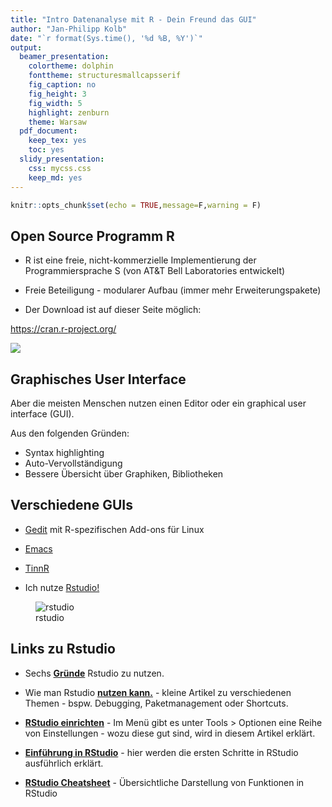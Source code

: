 ```yaml
---
title: "Intro Datenanalyse mit R - Dein Freund das GUI"
author: "Jan-Philipp Kolb"
date: "`r format(Sys.time(), '%d %B, %Y')`"
output:
  beamer_presentation: 
    colortheme: dolphin
    fonttheme: structuresmallcapsserif
    fig_caption: no
    fig_height: 3
    fig_width: 5
    highlight: zenburn
    theme: Warsaw
  pdf_document: 
    keep_tex: yes
    toc: yes
  slidy_presentation: 
    css: mycss.css
    keep_md: yes
---
```



```r
knitr::opts_chunk$set(echo = TRUE,message=F,warning = F)
```



## Open Source Programm R

-  R ist eine freie, nicht-kommerzielle Implementierung der Programmiersprache S (von AT&T Bell Laboratories entwickelt)
- Freie Beteiligung - modularer Aufbau (immer mehr Erweiterungspakete)

- Der Download ist auf dieser Seite möglich:

<https://cran.r-project.org/>


![](figure/BasisR.PNG)


## Graphisches User Interface

Aber die meisten Menschen nutzen einen Editor oder ein graphical user interface (GUI).

Aus den folgenden Gründen:

- Syntax highlighting
- Auto-Vervollständigung
- Bessere Übersicht über Graphiken, Bibliotheken

## Verschiedene GUIs

- [Gedit](https://projects.gnome.org/gedit/) mit R-spezifischen Add-ons für Linux

- [Emacs](http://www.gnu.org/software/emacs/)

- [TinnR](http://www.sciviews.org/Tinn-R/)

- Ich nutze [Rstudio!](https://www.rstudio.com/)

![rstudio](figure/0_overall.jpg)


## Links zu Rstudio

- Sechs [**Gründe**](http://www.r-bloggers.com/top-6-reasons-you-need-to-be-using-rstudio/) Rstudio zu nutzen.

- Wie man Rstudio [**nutzen kann.**](https://support.rstudio.com/hc/en-us/sections/200107586-Using-RStudio) - kleine Artikel zu verschiedenen Themen - bspw. Debugging, Paketmanagement oder Shortcuts.

- [**RStudio einrichten**](https://support.rstudio.com/hc/en-us/articles/200549016-Customizing-RStudio) - Im Menü gibt es unter Tools > Optionen eine Reihe von Einstellungen - wozu diese gut sind, wird in diesem Artikel erklärt.  

- [**Einführung in RStudio**](https://dss.princeton.edu/training/RStudio101.pdf) - hier werden die ersten Schritte in RStudio ausführlich erklärt. 
<!--
https://datascienceplus.com/introduction-to-rstudio/
-->

- [**RStudio Cheatsheet**](https://github.com/rstudio/cheatsheets/raw/master/rstudio-ide.pdf) - Übersichtliche Darstellung von Funktionen in RStudio


